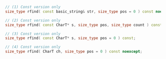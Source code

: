 ```cpp
// (1) Const version only
size_type rfind( const basic_string& str, size_type pos = 0 ) const noexcept;

// (2) Const version only
size_type rfind( const CharT* s, size_type pos, size_type count ) const;

// (3) Const version only
size_type rfind( const CharT* s, size_type pos = 0 ) const;

// (4) Const version only
size_type rfind( CharT ch, size_type pos = 0 ) const noexcept;
```
